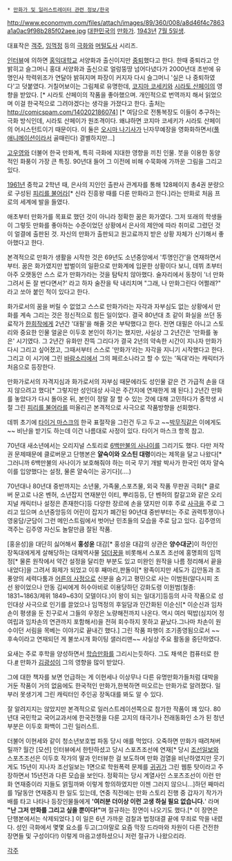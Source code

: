  * [[만화가 및 일러스트레이터 관련 정보/한국]]
http://www.economym.com/files/attach/images/89/360/008/a8d46f4c7863a1a0ac9f98b285f02aee.jpg
[[대한민국]]의 [[만화가]]. [[1943년]] [[7월 5일]]생.

대표작은 [[객주]], [[임꺽정]] 등의 [[극화]]와 [[머털도사]] 시리즈.

[http://news.hankooki.com/lpage/sports/200812/h2008120902403497630.htm 인터뷰]에 의하면 [[홍익대학교]] 서양화과 출신이지만 [http://www.seoul.co.kr/news/newsView.php?id=20070823010015 중퇴]했다고 한다. 한때 중퇴라고 안 밝히고 슬그머니 홍대 서양화과 출신으로 얼렁뚱땅 넘어다녔다가 2000년대 초반에 유명인사 학력위조가 연달아 밝혀지며 파장이 커지자 다시 슬그머니 '실은 나 중퇴하였다'고 덧붙였다.
거칠어보이는 그림체로 유명한데, [[코지마 코세키]]와 [[시라토 산페이]]의 영향을 받았다. [* 시라토 산페이의 작품을 좋아했으며. 개인적으로 번역까지 해서 읽었으며 이걸 한국적으로 그려야겠다는 생각을 가졌다고 한다. 출처는 http://comicspam.com/140202186074] [* 여담으로 전통복장도 이들이 추구하는 극화 방식인데, 시라토 산페이가 원조격이다. 왜냐하면 코지마 코세키가 시라토 산페이의 어시스턴트이기 때문이다. 이 둘은 [[오시마 나기사]]가 닌자무예장을 영화화하면서([[풀 애니메이션]]이라서 골때린다) 결별하지만...]

[[고우영]]와 더불어 한국 만화계, 특히 극화에 지대한 영향을 끼친 인물. 붓을 이용한 동양적인 화풍이 가장 큰 특징. 90년대 들어 그 이전에 비해 수묵화에 가까운 그림을 그리고 있다. 

[[1961년]] 중학교 2학년 때, 은사의 지인인 출판사 관계자를 통해 128페이지 총4권 분량으로 구성된 [[피리를 불어라]][* 신라 진흥왕 때를 다룬 만화라고 한다.]라는 만화로 처음 프로의 세계에 발을 들였다. 

애초부터 만화가를 목표로 했던 것이 아니라 정확한 꿈은 화가였다. 그저 또래의 학생들이 그렇듯 만화를 좋아하는 수준이었던 상황에서 은사의 제안에 따라 취미로 그렸던 것이 얼결에 출판된 것. 자신의 만화가 출판되고 원고료까지 받은 상황 자체가 신기해서 좋아했다고 한다. 

본격적으로 만화가 생활을 시작한 것은 69년도 소년중앙에서 '투명인간'을 연재하면서 부터. 꿈은 화가였지만 밥벌이의 일환으로 만화계에 입문한 상황이다 보니, 데뷔 초부터 아주 오랫동안 스스 로가 만화가라는 것을 탐탁치 않아했다. 술자리에서 동창이 '너 만화 그려서 돈 잘 번다면서?' 라고 하자 술잔을 탁 내리치며 "그래, 나 만화그린다 어쩔래?" 라고 쏘아 붙인 적이 있다고 한다.

화가로서의 꿈을 버릴 수 없었고 스스로 만화가라는 자각과 자부심도 없는 상황에서 만화를 계속 그리는 것은 정신적으로 힘든 일이었다. 결국 80년대 초 같이 화실을 쓰던 동료작가 [[한희작]]에게 2년간 '대필'을 해줄 것은 부탁했다고 한다. 전면 대필은 아니고 스토리와 중요한 인물 얼굴은 이두호 본인이 하기는 했지만, 사실상 그 2년간은 '만화를 놓은' 시기였다. 그 2년간 유화만 잔뜩 그리다가 결국 2년의 약속한 시간이 지나자 만화가 다시 그리고 싶어졌고, 그때서부터 스스로 '만화가'라는 자각을 지니기 시작했다고 한다. 그리고 이 시기에 그린 [[바람소리]]에서 그의 페르소나라고 할 수 있는 '독대'라는 캐릭터가 처음으로 등장한다.

만화가로서의 자격지심과 화가로서의 자부심 때문에라도 성인물 같은 건 가급적 손을 대지 않으려고 했다[* 그렇지만 성인대상 사극은 주간지에 연재한게 꽤 된다.] 2년간 만화를 놓았다가 다시 돌아온 뒤, 본인이 정말 잘 할 수 있는 것에 대해 고민하다가 중학생 시절 그린 [[피리를 불어라]]를 떠올리곤 본격적으로 사극으로 작품방향을 선회했다. 

데뷔 초기에 [[타이거 마스크]]의 한국 표절작을 그린건 두고 두고 ~~[[박무직]]같은 이에게도~~ 비난을 받기도 하는데 이건 나름대로 사정이 있다. 타이거 마스크 항목 참고.

70년대 새소년에서는 오리지널 스토리로 [[6백만불의 사나이]]를 그리기도 했다. 다만 저작권 문제때문에 클로버문고 단행본은 '''얄숙이와 오스틴 대령'''이라는 제목을 달고 나왔다[* 그러니까 6백만불의 사나이가 보호해줘야 하는 미국 무기 개발 박사가 한국인 여자 얄숙이를 입양했다는 설정, 물론 얄숙이는 공기다](....)

70년대나 80년대 중반까지는 소년물, 가족물,스포츠물, 외국 작품 무판권 극화[* 클로버 문고로 나온 벤허, 소년잡지 연재분인 이티, 뿌리등등, 단 벤허의 칼갈고와 같은 오리지널 캐릭터나 설정은 존재한다]등 다양한 장르에 손을 댔지만 이후 주로  [[사극]]을 주로 그리고 있으며 소년중앙등의 어린이 잡지가 폐간된 90년대 중반부터는 주로 권력투쟁이나 영웅담/군담이 그런 메인스트림에서 벗어난 민초들의 모습을 주로 담고 있다. 김주영의 객주는 김주영 자신도 놀랄만큼 잘된 작품. 

[홍윤성]을 대단히 싫어해서 '''홍성윤''' 대감[* 홍성윤 대감의 상관은 '''양수대군''']이 하인인 장독대에게게 살해당하는 대체역사물 [[덩더꿍]]을 비롯해서 스포츠 조선에 홍명희의 임꺽정[* 물론 원작에서 약간 설정을 달리한 부분도 있고 미완인 원작을 나름 정리해서 끝을 내었다]을 그려서 화제가 되었고 이후 째마리,판돌이[* 왕족이지만 세도가 김안동과 조풍양의 세력다툼과 [[어른의 사정]]으로 신분을 숨기고 평민으로 사는 이범원(알다시피 조선 왕이었으나 안동 김씨에게 허수아비로 이용당하던 강화도령 이원범(철종: 1831~1863/제위 1849~63이 모델이다.)이 왕이 되는 일대기]등등의 사극 작품으로 성인대상 사극으로 인기를 끌었으나 임꺽정의 후일담과 인간화된 이순신[* 이순신과 임차손이 평생을 둔 친구로서 그들의 우정은 노량해전까지 나온다. 역시 여러 떡밥(심지어 정여립과 임차손의 연관까지 포함해서)을 전혀 회수하지 못하고 끝났다.그나마 차손이 원수이던 서림을 목베는 이야기로 끝내긴 했다.] 그린 작품 파행이 조기종영됨으로서 ~~후속이라고 연재되던 게 불쏘시개 화이팅 샐러리맨~~ 사실상 주요 활동을  중단하였다.

요새는 주로 후학을 양성하면서 [[학습만화]]를 그리시는듯하다. 그도 채색은 컴퓨터로 한다.[http://media.daum.net/society/others/view.html?cateid=1067&newsid=20080128091302327&p=yonhap #] 만화가 [[김광성]]이 그의 영향을 많이 받았다.

그에 대한 책자를 보면 언급하는 게 이현세나 이상무나 다른 유명만화가들처럼 대박을 거둔 작품이 거의 없음에도 한국적인 만화가,한복하면 떠오르는 만화가로 알려졌다. 일부러 못생기게 그린 캐릭터인 주인공 장독대를 봐도 알 수 있다.

잘 알려지지는 않았지만 본격적으로 일러스트레이션쪽으로 참가한 작품이 꽤 있다. 80년대 국민학교 국어교과서에 한국전쟁을 다룬 고지의 태극기나 전래동화인 소가 된 청년 부분은 이두호 화백이 그린 일러스트.

더불어 이현세와 같이 청소년보호법 파동 당시 애를 먹었다. 오죽하면 만화가 때려쳐버릴까? 월간 [모션] 인터뷰에서 한탄하셨고 당시 스포츠조선에 연재[* 당시 [[조선일보]]와 스포츠조선은 이두호 작가의 딸과 인터뷰한 걸 보도하며 만화 검열을 비난하였지만 웃기게도 15년이 지나자 조선일보는 1면으로 학원폭력 문제를 [[귀귀]]가 그린 웹툰 탓이라고 주장하면서 15년전과 다른 모습을 보인다. 정확히는 당시 계열사인 스포츠조선이 이런 만화 연재중이라 지들도 얽힐까봐 이렇게 항의하였지만 이젠 그러지 않으니...]하던 째마리를 1달동안 연재중지 한 일도 있는데, 연중 직전에는 만화 스토리 진행 중 갑자기 작가가 배를 타고 나타나 등장인물들에게 ''''여러분 더이상 이런 고생 하실 필요 없습니다.'''' 라며 '''"난 그저 만화를 그리고 싶을 뿐이다!"'''며 절규하는 장면이 나오기도 했다.[* 이 장면은 단행본에서는 삭제되었다.] 이 일은 6년 가까운 검찰과 법정대결 끝에 무죄로 막을 내렸다. 성인 극화에서 몇몇 요소를 두고(그야말로 요즘 막장 드라마와 차원이 다른 건전한 장면들 및 구성이다!) 이렇게 마음고생하셨으니 저런 절규가 나왔으리라.

[[각주]]
